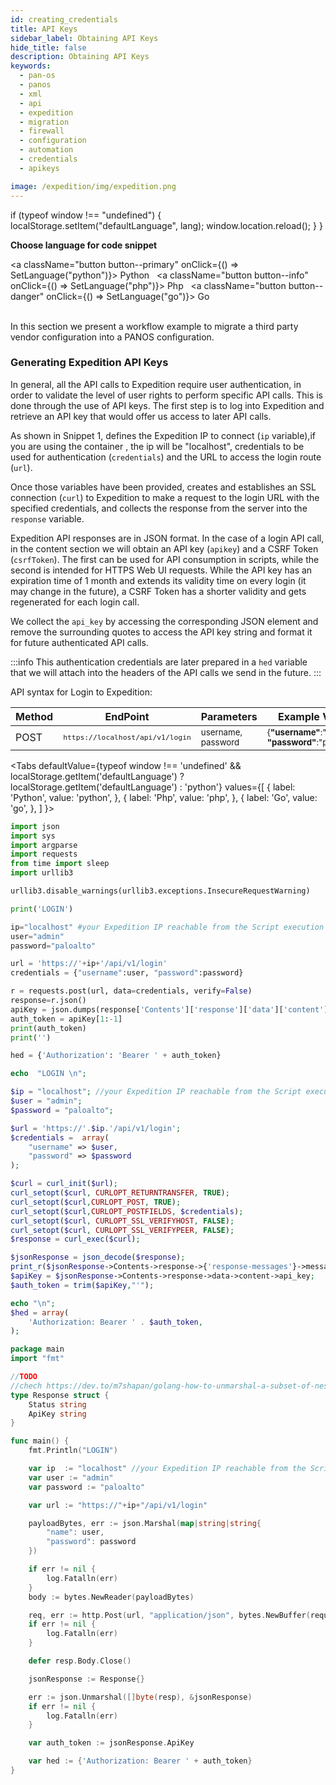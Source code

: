```yaml
---
id: creating_credentials
title: API Keys
sidebar_label: Obtaining API Keys
hide_title: false
description: Obtaining API Keys
keywords:
  - pan-os
  - panos
  - xml
  - api
  - expedition
  - migration
  - firewall
  - configuration
  - automation
  - credentials
  - apikeys

image: /expedition/img/expedition.png
---
```


  if (typeof window !== "undefined") {
    localStorage.setItem("defaultLanguage", lang);
    window.location.reload();
  }
}

**Choose language for code snippet**

<a className="button button--primary" onClick={() => SetLanguage("python")}>
  Python
</a>
&nbsp;
<a className="button button--info" onClick={() => SetLanguage("php")}>
  Php
</a>&nbsp;
<a className="button button--danger" onClick={() => SetLanguage("go")}>
  Go
</a>
<br />
<br />

In this section we present a workflow example to migrate a third party vendor configuration into a PANOS configuration.

### Generating Expedition API Keys

In general, all the API calls to Expedition require user authentication, in order to validate the level of user rights to perform specific API calls.
This is done through the use of API keys.
The first step is to log into Expedition and retrieve an API key that would offer us access to later API calls.

As shown in Snippet 1, defines the Expedition IP to connect (`ip` variable),if you are using the container , the ip will be "localhost", credentials to be used for authentication (`credentials`) and the URL to access the login route (`url`).

Once those variables have been provided, creates and establishes an SSL connection (`curl`) to Expedition to make a
request to the login URL with the specified credentials, and collects the response from the server into the `response` variable.

Expedition API responses are in JSON format. In the case of a login API call, in the content section we will obtain an API key (`apikey`) and a CSRF Token (`csrfToken`).
The first can be used for API consumption in scripts, while the second is intended for HTTPS Web UI requests.
While the API key has an expiration time of 1 month and extends its validity time on every login (it may change in the future),
a CSRF Token has a shorter validity and gets regenerated for each login call.

We collect the `api_key` by accessing the corresponding JSON element and remove the surrounding quotes to access the API key string and format it for future authenticated API calls.

:::info
This authentication credentials are later prepared in a `hed` variable that we will attach into the headers of the API calls we send in the future.
:::

API syntax for Login to Expedition:

| Method | EndPoint                                        | Parameters                        | Example Value                                                      |
| ------ | ----------------------------------------------- | --------------------------------- | ------------------------------------------------------------------ |
| POST   | <small>`https://localhost/api/v1/login`</small> | <small>username, password</small> | <small>{**"username"**:"admin", **"password"**:"paloalto"}</small> |

<Tabs defaultValue={typeof window !== 'undefined' && localStorage.getItem('defaultLanguage') ? localStorage.getItem('defaultLanguage') : 'python'}
values={[
{ label: 'Python', value: 'python', },
{ label: 'Php', value: 'php', },
{ label: 'Go', value: 'go', },
]
}>  
<TabItem value="python">

```python
import json
import sys
import argparse
import requests
from time import sleep
import urllib3

urllib3.disable_warnings(urllib3.exceptions.InsecureRequestWarning)

print('LOGIN')

ip="localhost" #your Expedition IP reachable from the Script execution machine
user="admin"
password="paloalto"

url = 'https://'+ip+'/api/v1/login'
credentials = {"username":user, "password":password}

r = requests.post(url, data=credentials, verify=False)
response=r.json()
apiKey = json.dumps(response['Contents']['response']['data']['content']['api_key'])
auth_token = apiKey[1:-1]
print(auth_token)
print('')

hed = {'Authorization': 'Bearer ' + auth_token}
```

</TabItem>

<TabItem value="php">

```php
echo  "LOGIN \n";

$ip = "localhost"; //your Expedition IP reachable from the Script execution machine
$user = "admin";
$password = "paloalto";

$url = 'https://'.$ip.'/api/v1/login';
$credentials =  array(
    "username" => $user,
    "password" => $password
);

$curl = curl_init($url);
curl_setopt($curl, CURLOPT_RETURNTRANSFER, TRUE);
curl_setopt($curl,CURLOPT_POST, TRUE);
curl_setopt($curl,CURLOPT_POSTFIELDS, $credentials);
curl_setopt($curl, CURLOPT_SSL_VERIFYHOST, FALSE);
curl_setopt($curl, CURLOPT_SSL_VERIFYPEER, FALSE);
$response = curl_exec($curl);

$jsonResponse = json_decode($response);
print_r($jsonResponse->Contents->response->{'response-messages'}->messages[0]->message);
$apiKey = $jsonResponse->Contents->response->data->content->api_key;
$auth_token = trim($apiKey,"'");

echo "\n";
$hed = array(
    'Authorization: Bearer ' . $auth_token,
);
```

</TabItem>

<TabItem value="go">

```go
package main
import "fmt"

//TODO
//chech https://dev.to/m7shapan/golang-how-to-unmarshal-a-subset-of-nested-json-data-d84
type Response struct {
    Status string
    ApiKey string
}

func main() {
    fmt.Println("LOGIN")

    var ip  := "localhost" //your Expedition IP reachable from the Script execution machine
    var user := "admin"
    var password := "paloalto"

    var url := "https://"+ip+"/api/v1/login"

    payloadBytes, err := json.Marshal(map|string|string{
        "name": user,
        "password": password
    })

    if err != nil {
        log.Fatalln(err)
    }
    body := bytes.NewReader(payloadBytes)

    req, err := http.Post(url, "application/json", bytes.NewBuffer(requestBody))
    if err != nil {
        log.Fatalln(err)
    }

    defer resp.Body.Close()

    jsonResponse := Response{}

    err := json.Unmarshal([]byte(resp), &jsonResponse)
    if err != nil {
        log.Fatalln(err)
    }

    var auth_token := jsonResponse.ApiKey

    var hed := {'Authorization: Bearer ' + auth_token}
}
```

</TabItem>  
</Tabs>
